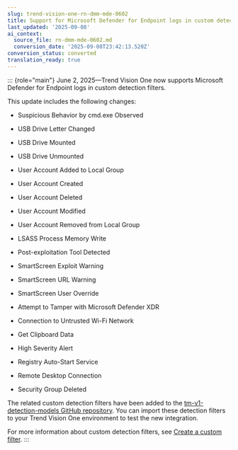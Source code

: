 ```yaml
---
slug: trend-vision-one-rn-dmm-mde-0602
title: Support for Microsoft Defender for Endpoint logs in custom detection filters
last_updated: '2025-09-08'
ai_context:
  source_file: rn-dmm-mde-0602.md
  conversion_date: '2025-09-08T23:42:13.520Z'
conversion_status: converted
translation_ready: true
---
```


::: {role="main"}
June 2, 2025—Trend Vision One now supports Microsoft Defender for Endpoint logs in custom detection filters.

This update includes the following changes:

- Suspicious Behavior by cmd.exe Observed

- USB Drive Letter Changed

- USB Drive Mounted

- USB Drive Unmounted

- User Account Added to Local Group

- User Account Created

- User Account Deleted

- User Account Modified

- User Account Removed from Local Group

- LSASS Process Memory Write

- Post-exploitation Tool Detected

- SmartScreen Exploit Warning

- SmartScreen URL Warning

- SmartScreen User Override

- Attempt to Tamper with Microsoft Defender XDR

- Connection to Untrusted Wi-Fi Network

- Get Clipboard Data

- High Severity Alert

- Registry Auto-Start Service

- Remote Desktop Connection

- Security Group Deleted

The related custom detection filters have been added to the [tm-v1-detection-models GitHub repository](https://github.com/trendmicro/tm-v1-detection-models/tree/main/tm-v1-sigma-rules/third_party_logs/Microsoft/Microsoft%20Defender%20for%20Endpoint). You can import these detection filters to your Trend Vision One environment to test the new integration.

For more information about custom detection filters, see [Create a custom filter](creating-custom-filter.mdx).
:::
